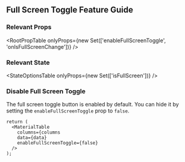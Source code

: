 
<Head>
  <title>Full Screen Toggle Feature Guide - Mantine React Table Docs</title>
  <meta
    name="description"
    content="How to use, customize, or disable the full screen toggle button feature of Mantine React Table"
  />
</Head>

## Full Screen Toggle Feature Guide

### Relevant Props

<RootPropTable
  onlyProps={new Set(['enableFullScreenToggle', 'onIsFullScreenChange'])}
/>

### Relevant State

<StateOptionsTable onlyProps={new Set(['isFullScreen'])} />

### Disable Full Screen Toggle

The full screen toggle button is enabled by default. You can hide it by setting the `enableFullScreenToggle` prop to `false`.

```tsx
return (
  <MaterialTable
    columns={columns
    data={data}
    enableFullScreenToggle={false}
  />
);
```
